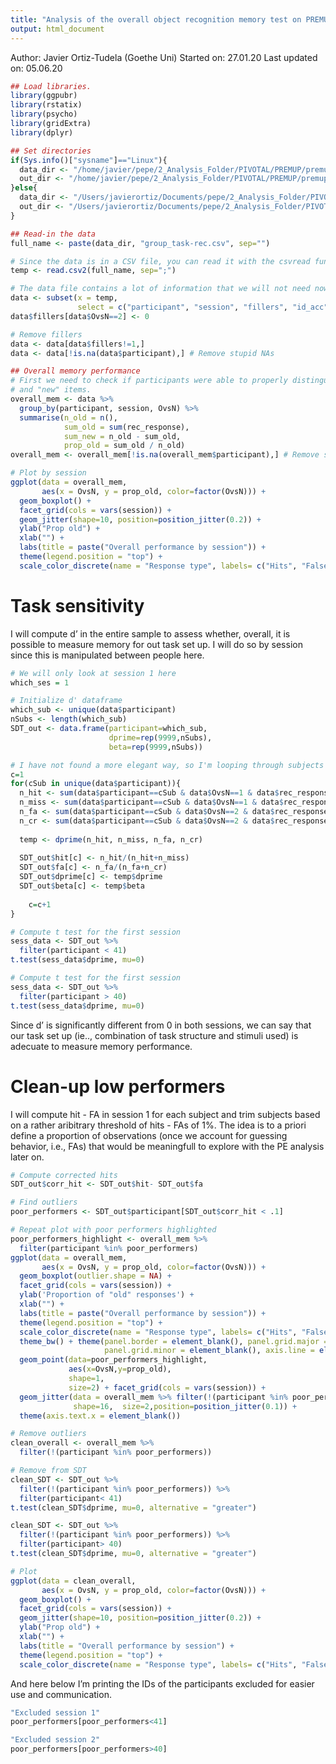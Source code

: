 ```yaml
---
title: "Analysis of the overall object recognition memory test on PREMUP-pilot."
output: html_document
---
```


Author: Javier Ortiz-Tudela (Goethe Uni)
Started on: 27.01.20
Last updated on: 05.06.20

```r
## Load libraries.
library(ggpubr)
library(rstatix)
library(psycho)
library(gridExtra)
library(dplyr)

## Set directories
if(Sys.info()["sysname"]=="Linux"){
  data_dir <- "/home/javier/pepe/2_Analysis_Folder/PIVOTAL/PREMUP/premup-three/outputs/group_level/share/"
  out_dir <- "/home/javier/pepe/2_Analysis_Folder/PIVOTAL/PREMUP/premup-three/outputs/group_level/share/" 
}else{
  data_dir <- "/Users/javierortiz/Documents/pepe/2_Analysis_Folder/PIVOTAL/PREMUP/premup-three/outputs/group_level/share/"
  out_dir <- "/Users/javierortiz/Documents/pepe/2_Analysis_Folder/PIVOTAL/PREMUP/premup-three/outputs/group_level/share/"
}

## Read-in the data
full_name <- paste(data_dir, "group_task-rec.csv", sep="")

# Since the data is in a CSV file, you can read it with the csvread function.
temp <- read.csv2(full_name, sep=";")

# The data file contains a lot of information that we will not need now.
data <- subset(x = temp,
               select = c("participant", "session", "fillers", "id_acc", "OvsN", "rec_response"))
data$fillers[data$OvsN==2] <- 0

# Remove fillers
data <- data[data$fillers!=1,]
data <- data[!is.na(data$participant),] # Remove stupid NAs
```

```r
## Overall memory performance
# First we need to check if participants were able to properly distinguish between "old"
# and "new" items.
overall_mem <- data %>% 
  group_by(participant, session, OvsN) %>% 
  summarise(n_old = n(), 
            sum_old = sum(rec_response),
            sum_new = n_old - sum_old,
            prop_old = sum_old / n_old)
overall_mem <- overall_mem[!is.na(overall_mem$participant),] # Remove stupid NAs

# Plot by session
ggplot(data = overall_mem,
       aes(x = OvsN, y = prop_old, color=factor(OvsN))) +
  geom_boxplot() +
  facet_grid(cols = vars(session)) + 
  geom_jitter(shape=10, position=position_jitter(0.2)) +
  ylab("Prop old") + 
  xlab("") +
  labs(title = paste("Overall performance by session")) +
  theme(legend.position = "top") +
  scale_color_discrete(name = "Response type", labels= c("Hits", "False Alarms"))
```


# Task sensitivity 
I will compute d' in the entire sample to assess whether, overall, it is possible to measure memory for out task set up. I will do so by session since this is manipulated between people here.

```r
# We will only look at session 1 here
which_ses = 1

# Initialize d' dataframe
which_sub <- unique(data$participant)
nSubs <- length(which_sub)
SDT_out <- data.frame(participant=which_sub,
                      dprime=rep(9999,nSubs),
                      beta=rep(9999,nSubs))

# I have not found a more elegant way, so I'm looping through subjects to get the indeces.
c=1
for(cSub in unique(data$participant)){
  n_hit <- sum(data$participant==cSub & data$OvsN==1 & data$rec_response==1)
  n_miss <- sum(data$participant==cSub & data$OvsN==1 & data$rec_response==0)
  n_fa <- sum(data$participant==cSub & data$OvsN==2 & data$rec_response==1)
  n_cr <- sum(data$participant==cSub & data$OvsN==2 & data$rec_response==0)
  
  temp <- dprime(n_hit, n_miss, n_fa, n_cr)
  
  SDT_out$hit[c] <- n_hit/(n_hit+n_miss)
  SDT_out$fa[c] <- n_fa/(n_fa+n_cr)
  SDT_out$dprime[c] <- temp$dprime
  SDT_out$beta[c] <- temp$beta
  
    c=c+1
}

# Compute t test for the first session
sess_data <- SDT_out %>% 
  filter(participant < 41)
t.test(sess_data$dprime, mu=0)

# Compute t test for the first session
sess_data <- SDT_out %>% 
  filter(participant > 40)
t.test(sess_data$dprime, mu=0)
```
Since d' is significantly different from 0 in both sessions, we can say that our task set up (ie.., combination of task structure and stimuli used) is adecuate to measure memory performance.

# Clean-up low performers
I will compute hit - FA in session 1 for each subject and trim subjects based on a rather aribitrary threshold of hits - FAs of 1%. The idea is to a priori define a proportion of observations (once we account for guessing behavior, i.e., FAs) that would be meaningfull to explore with the PE analysis later on.

```r
# Compute corrected hits
SDT_out$corr_hit <- SDT_out$hit- SDT_out$fa

# Find outliers
poor_performers <- SDT_out$participant[SDT_out$corr_hit < .1]

# Repeat plot with poor performers highlighted
poor_performers_highlight <- overall_mem %>% 
  filter(participant %in% poor_performers)
ggplot(data = overall_mem,
       aes(x = OvsN, y = prop_old, color=factor(OvsN))) +
  geom_boxplot(outlier.shape = NA) +
  facet_grid(cols = vars(session)) + 
  ylab('Proportion of "old" responses') + 
  xlab("") +
  labs(title = paste("Overall performance by session")) +
  theme(legend.position = "top") +
  scale_color_discrete(name = "Response type", labels= c("Hits", "False Alarms")) + 
  theme_bw() + theme(panel.border = element_blank(), panel.grid.major = element_blank(),
                     panel.grid.minor = element_blank(), axis.line = element_line(colour = "black")) +
  geom_point(data=poor_performers_highlight, 
             aes(x=OvsN,y=prop_old), 
             shape=1,
             size=2) + facet_grid(cols = vars(session)) +
  geom_jitter(data = overall_mem %>% filter(!(participant %in% poor_performers)),
              shape=16,  size=2,position=position_jitter(0.1)) +
  theme(axis.text.x = element_blank())

# Remove outliers
clean_overall <- overall_mem %>% 
  filter(!(participant %in% poor_performers))

# Remove from SDT
clean_SDT <- SDT_out %>% 
  filter(!(participant %in% poor_performers)) %>% 
  filter(participant< 41)
t.test(clean_SDT$dprime, mu=0, alternative = "greater")

clean_SDT <- SDT_out %>% 
  filter(!(participant %in% poor_performers)) %>% 
  filter(participant> 40)
t.test(clean_SDT$dprime, mu=0, alternative = "greater")

# Plot
ggplot(data = clean_overall,
       aes(x = OvsN, y = prop_old, color=factor(OvsN))) +
  geom_boxplot() +
  facet_grid(cols = vars(session)) + 
  geom_jitter(shape=10, position=position_jitter(0.2)) +
  ylab("Prop old") + 
  xlab("") +
  labs(title = "Overall performance by session") +
  theme(legend.position = "top") +
  scale_color_discrete(name = "Response type", labels= c("Hits", "False Alarms"))

```

And here below I'm printing the IDs of the participants excluded for easier use and communication.

```r

"Excluded session 1"
poor_performers[poor_performers<41]

"Excluded session 2"
poor_performers[poor_performers>40]

```